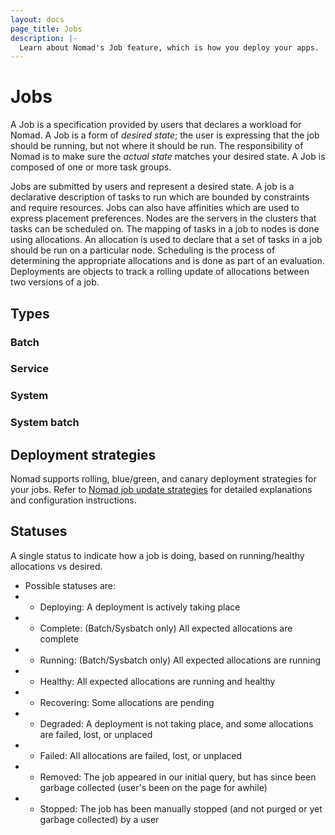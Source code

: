 ```yaml
---
layout: docs
page_title: Jobs
description: |-
  Learn about Nomad's Job feature, which is how you deploy your apps.
---
```


# Jobs

A Job is a specification provided by users that declares a workload for
Nomad. A Job is a form of _desired state_; the user is expressing that the
job should be running, but not where it should be run. The responsibility of
Nomad is to make sure the _actual state_ matches your desired state. A
Job is composed of one or more task groups.

Jobs are submitted by users and represent a desired state. A job is a
declarative description of tasks to run which are bounded by constraints and
require resources. Jobs can also have affinities which are used to express
placement preferences. Nodes are the servers in the clusters that tasks can be
scheduled on. The mapping of tasks in a job to nodes is done using allocations.
An allocation is used to declare that a set of tasks in a job should be run on a
particular node. Scheduling is the process of determining the appropriate
allocations and is done as part of an evaluation. Deployments are objects to
track a rolling update of allocations between two versions of a job.

## Types




### Batch

### Service

### System

### System batch



## Deployment strategies

Nomad supports rolling, blue/green, and canary deployment strategies for your
jobs. Refer to [Nomad job update
strategies](nomad/tutorials/job-updates/job-update-strategies)
for detailed explanations and configuration instructions.

## Statuses

A single status to indicate how a job is doing, based on running/healthy allocations vs desired.
   * Possible statuses are:
   * - Deploying: A deployment is actively taking place
   * - Complete: (Batch/Sysbatch only) All expected allocations are complete
   * - Running: (Batch/Sysbatch only) All expected allocations are running
   * - Healthy: All expected allocations are running and healthy
   * - Recovering: Some allocations are pending
   * - Degraded: A deployment is not taking place, and some allocations are failed, lost, or unplaced
   * - Failed: All allocations are failed, lost, or unplaced
   * - Removed: The job appeared in our initial query, but has since been garbage collected (user's been on the page for awhile)
   * - Stopped: The job has been manually stopped (and not purged or yet garbage collected) by a user



